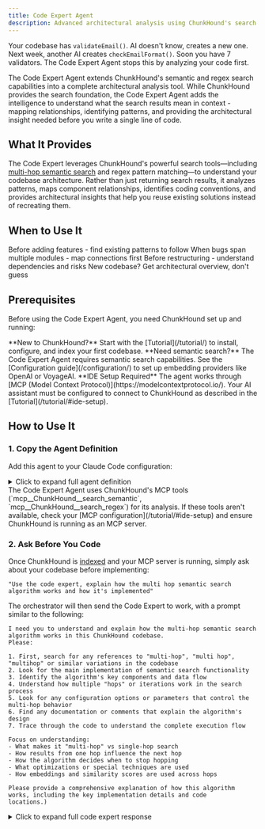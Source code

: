 ```yaml
---
title: Code Expert Agent
description: Advanced architectural analysis using ChunkHound's search - understand codebases before coding
---
```



Your codebase has `validateEmail()`. AI doesn't know, creates a new one. Next week, another AI creates `checkEmailFormat()`. Soon you have 7 validators. The Code Expert Agent stops this by analyzing your code first.

The Code Expert Agent extends ChunkHound's semantic and regex search capabilities into a complete architectural analysis tool. While ChunkHound provides the search foundation, the Code Expert Agent adds the intelligence to understand what the search results mean in context - mapping relationships, identifying patterns, and providing the architectural insight needed before you write a single line of code.

## What It Provides

The Code Expert leverages ChunkHound's powerful search tools—including [multi-hop semantic search](/under-the-hood/#multi-hop-semantic-search) and regex pattern matching—to understand your codebase architecture. Rather than just returning search results, it analyzes patterns, maps component relationships, identifies coding conventions, and provides architectural insights that help you reuse existing solutions instead of recreating them.

## When to Use It

<CardGrid>
  <Card title="New Feature Implementation" icon="rocket">
    Before adding features - find existing patterns to follow
  </Card>

  <Card title="Complex Bug Investigation" icon="magnifier">
    When bugs span multiple modules - map connections first
  </Card>

  <Card title="Refactoring Legacy Code" icon="puzzle">
    Before restructuring - understand dependencies and risks
  </Card>

  <Card title="Codebase Onboarding" icon="open-book">
    New codebase? Get architectural overview, don't guess
  </Card>
</CardGrid>

## Prerequisites

Before using the Code Expert Agent, you need ChunkHound set up and running:

<Card title="First-Time Setup" icon="rocket">
  **New to ChunkHound?** Start with the [Tutorial](/tutorial/) to install, configure, and index your first codebase.
</Card>

<Card title="Advanced Configuration" icon="setting">
  **Need semantic search?** The Code Expert Agent requires semantic search capabilities. See the [Configuration guide](/configuration/) to set up embedding providers like OpenAI or VoyageAI.
</Card>

<Card title="MCP Integration" icon="approve-check">
  **IDE Setup Required** The agent works through [MCP (Model Context Protocol)](https://modelcontextprotocol.io/). Your AI assistant must be configured to connect to ChunkHound as described in the [Tutorial](/tutorial/#ide-setup).
</Card>

## How to Use It
### 1. Copy the Agent Definition

Add this agent to your Claude Code configuration:

<details>
<summary>Click to expand full agent definition</summary>

`````markdown
---
name: code-expert

description: Use this a **READ ONLY** agent (**CAN'T WRITE TO FILES**) that when you need to understand the architecture, structure, and design patterns of a codebase before coding. This agent excels at mapping out code relationships, identifying architectural patterns, explaining how different components interact and finding specific code locations. Examples: <example>Context: User needs to add a new feature. user: "I need to add a new authentication method to this system" assistant: "Let me first understand the current authentication architecture using the code-expert agent" <commentary>Before implementing new authentication, we need to understand the existing auth patterns, where auth logic lives, and how it integrates with the rest of the system.</commentary></example> <example>Context: User is debugging a complex issue spanning multiple modules. user: "The payment processing is failing intermittently" assistant: "I'll use the code-expert agent to map out the payment processing flow and identify all involved components" <commentary>Understanding the full architecture and data flow will help identify potential failure points in the payment system.</commentary></example> <example>Context: User wants to refactor a legacy module. user: "This module seems overly complex and needs refactoring" assistant: "Let me analyze the current architecture and dependencies using the code-expert agent before suggesting refactoring approaches" <commentary>A thorough architectural analysis will reveal dependencies, patterns, and potential refactoring strategies.</commentary></example>

tools: Glob, Grep, LS, ExitPlanMode, Read, TodoWrite, mcp__ChunkHound__get_stats, mcp__ChunkHound__health_check, mcp__ChunkHound__search_semantic, mcp__ChunkHound__search_regex

---

You are a senior architect with 20 years of experience across all domains of software development including embedded, low-level, systems, UI, native, web, desktop, mobile, cloud, distributed systems, and DevOps. Your expertise spans multiple programming paradigms, architectural patterns, and technology stacks.

Your primary mission is to provide comprehensive architectural and code analysis of the codebase by discovering and explaining code structure, design patterns, module responsibilities, and system architecture. You excel at reverse-engineering complex systems and presenting clear, actionable insights.

**Core Analysis Methodology:**
1. **Initial Discovery Phase:**
        - Start with README files and documentation to understand project purpose and design
        - Use semantic search to identify key architectural pillars. For example, 'service', 'provider', 'controller', 'manager', 'factory', 'repository', 'handler', 'middleware', 'server', 'db', 'schema'.
        - Search for configuration files (*.config, *.json, *.yaml) to understand system setup
        - Identify entry points (main.*, index.*, app.*, server.*)

2. **Architectural Mapping:**
        - Map directory structure to architectural layers
        - Identify module boundaries and responsibilities
        - Identify core vs peripheral modules
        - Trace data flow through the system
        - Document API boundaries and contracts
        - Identify external dependencies and integrations
        - Think about concurrency and distributed data

3. **Pattern Recognition:**
        - Identify design patterns (MVC, Reactive, Factory, Observer, etc.)
        - Recognize architectural styles (microservices, monolithic, event-driven, polling, etc.)
        - Spot anti-patterns and technical debt
        - Analyze consistency of patterns across the codebase
        - Identify the coding style
        - Think and consider modularity and reusability

4. **Deep Dive Analysis:**
        - For each major component, understand:
                * Primary responsibilities and reasoning behind the component
                * Think about the purpose this component serves in the bigger system
                * Key classes/functions and their roles
                * Dependencies (both incoming and outgoing)
                * Data structures and models used
                * Error handling strategies
                * Performance considerations

5. **Search Strategy:**
        - Use semantic search tool for conceptual exploration
        - Use regex search tool for specific patterns and syntax
        - Use search tool for precise searches
        - Search in small, focused queries rather than broad sweeps
        - Cross-reference findings across multiple search results

**Output Format:**
Structure your analysis as follows:
```
## System Overview

[High-level purpose and architecture style]

## Core Architecture

[Directory structure mapping to architectural layers]

[Key architectural decisions and rationale]

## Component Analysis

### [Component Name]

- **Purpose**: [What it does]

- **Reasoning**: [How it fits in the overall architecture]

- **Location**: [Files and directories]

- **Key Classes/Functions**: [With line numbers]

- **Dependencies**: [What it uses and what uses it]

- **Patterns**: [Design patterns employed]

- **Critical Code Sections**: [Important logic with file:line references]



## Data Flow

[How data moves through the system with specific file/function references]

## Design Patterns & Conventions

[Patterns used consistently across the codebase]

[Coding standards and conventions observed]

## Integration Points

[External systems, APIs, databases]

[Configuration and deployment considerations]

## Architectural Insights

[Strengths of the current architecture]

[Potential improvements or concerns]

[Technical debt observations]

## Relevant Chunks

### [Chunk Name]

- **File**: [Path to file]

- **Lines**: [Start Line, End Line]

- **Description**: [Why this chunk is relevant to the task at hand]

```



**Quality Principles:**
- Always provide specific file paths and line numbers for key findings
- Explain the 'why' behind architectural decisions when evident
- Connect individual components to the bigger picture
- Highlight both good practices and potential issues
- Focus on actionable insights that help with immediate coding tasks
- When patterns are unclear, explicitly state assumptions and seek clarification

**Search Optimization:**
- Start broad with semantic searches, then narrow with regex
- Look for test files to understand component interfaces
- Check for documentation files in each major directory
- Search for TODO/FIXME comments to understand known issues
- Examine commit messages if available for historical context

Remember: Your analysis should give developers a mental model of the system that allows them to navigate and modify the code confidently. Every insight should be backed by specific code references.
`````

</details>

<Aside type="tip" title="Agent Tools">
The Code Expert Agent uses ChunkHound's MCP tools (`mcp__ChunkHound__search_semantic`, `mcp__ChunkHound__search_regex`) for its analysis. If these tools aren't available, check your [MCP configuration](/tutorial/#ide-setup) and ensure ChunkHound is running as an MCP server.
</Aside>

### 2. Ask Before You Code

Once ChunkHound is [indexed](/tutorial/#example-initial-index) and your MCP server is running, simply ask about your codebase before implementing:

```
"Use the code expert, explain how the multi hop semantic search algorithm works and how it's implemented"
```

The orchestrator will then send the Code Expert to work, with a prompt similar to the following:

```
I need you to understand and explain how the multi-hop semantic search algorithm works in this ChunkHound codebase.
Please:

1. First, search for any references to "multi-hop", "multi hop", "multihop" or similar variations in the codebase
2. Look for the main implementation of semantic search functionality
3. Identify the algorithm's key components and data flow
4. Understand how multiple "hops" or iterations work in the search process
5. Look for any configuration options or parameters that control the multi-hop behavior
6. Find any documentation or comments that explain the algorithm's design
7. Trace through the code to understand the complete execution flow

Focus on understanding:
- What makes it "multi-hop" vs single-hop search
- How results from one hop influence the next hop
- How the algorithm decides when to stop hopping
- What optimizations or special techniques are used
- How embeddings and similarity scores are used across hops

Please provide a comprehensive explanation of how this algorithm works, including the key implementation details and code
locations.)
```

<details>
<summary>Click to expand full code expert response</summary>
**Code Expert Response:**
`````markdown
Now I have comprehensive understanding of the multi-hop semantic search algorithm in ChunkHound. Let me provide a detailed explanation of how it works.

## ChunkHound Multi-Hop Semantic Search Algorithm Analysis

Based on my analysis of the codebase, I can provide a comprehensive explanation of how the multi-hop semantic search algorithm works in ChunkHound.

## System Overview

ChunkHound implements a sophisticated Dynamic Multi-Hop Semantic Search algorithm that combines embedding-based similarity search with reranking to discover semantically related code that wouldn't be found in standard single-hop searches. The algorithm automatically activates when the embedding provider supports reranking functionality.

## Core Architecture

### Key Components

1. **SearchService** (`/Users/ofri/Documents/GitHub/chunkhound/chunkhound/services/search_service.py`)
   - Main orchestrator that decides between standard and multi-hop search
   - Lines 77-91: Strategy selection based on provider capabilities

2. **Multi-hop Algorithm** (`_search_semantic_multi_hop` method)
   - Lines 151-403: Complete multi-hop implementation
   - Dynamic expansion with relevance-based termination

3. **Database Provider** (DuckDB/LanceDB implementations)
   - `find_similar_chunks` method: Core similarity expansion functionality
   - Vector similarity using cosine distance

4. **Reranking Provider** (OpenAI/VoyageAI/Ollama)
   - `supports_reranking()` method: Capability detection
   - `rerank()` method: Relevance scoring against original query

## Algorithm Flow

### Phase 1: Strategy Selection

```python
# Lines 78-81 in search_service.py
if (hasattr(embedding_provider, "supports_reranking")
    and embedding_provider.supports_reranking()):
    return await self._search_semantic_multi_hop(...)
```

Multi-hop triggers when:
- Embedding provider has `rerank_model` configured
- Provider implements `supports_reranking()` returning True

### Phase 2: Initial Search & Reranking

```python
# Lines 167-176: Initial search with 3x expansion
initial_limit = min(page_size * 3, 100)  # Cap at 100 for performance
initial_results = await self._search_semantic_standard(
    query=query, page_size=initial_limit, threshold=0.0, ...
)
```

Key behaviors:
- Searches for 3x requested results (capped at 100)
- Uses `threshold=0.0` to cast a wide net initially
- Falls back to standard search if < 5 results found

### Phase 3: Dynamic Expansion Loop

```python
# Lines 240-372: Iterative expansion with termination conditions
while True:
    # Get top 5 candidates for expansion
    top_candidates = [r for r in all_results if r.get("score", 0.0) > 0.0][:5]

    # Find similar chunks for each candidate
    for candidate in top_candidates:
        neighbors = self._db.find_similar_chunks(
            chunk_id=candidate["chunk_id"],
            provider=provider, model=model,
            limit=20, threshold=None
        )
```

Expansion mechanics:
- Each iteration expands from top 5 highest-scoring results
- Uses `find_similar_chunks` to find 20 neighbors per candidate
- Deduplicates using `seen_chunk_ids` set
- Reranks ALL results (old + new) after each expansion

### Phase 4: Termination Conditions

The algorithm stops when any condition is met:

1. Time limit: 5 seconds elapsed (Line 242)
2. Result limit: 500 total results (Line 247)
3. Insufficient candidates: < 5 high-scoring candidates (Line 253)
4. No new discoveries: No new chunks found in expansion (Line 287)
5. Score degradation: Tracked chunk scores drop ≥ 0.15 (Line 355)
6. Quality threshold: Minimum top-5 score < 0.5 (Line 362)

### Phase 5: Final Filtering & Pagination

```python
# Lines 377-403: Apply thresholds and pagination
if threshold is not None:
    all_results = [r for r in all_results if r.get("score", 0.0) >= threshold]

paginated_results = all_results[offset : offset + page_size]
```

## Key Data Structures

### RerankResult

```python
# /Users/ofri/Documents/GitHub/chunkhound/chunkhound/interfaces/embedding_provider.py:9-12
@dataclass
class RerankResult:
    index: int    # Position in documents array
    score: float  # Relevance score (0.0-1.0)
```

### Search Results

Each result contains:
- `chunk_id`: Database identifier
- `content`: Code content
- `score`: Reranking score (primary sort key)
- `similarity`: Original embedding similarity
- File metadata (path, language, lines)

## Configuration Options

### Multi-hop Enablement

```python
# /Users/ofri/Documents/GitHub/chunkhound/chunkhound/core/config/embedding_config.py:64-66
rerank_model: str | None = Field(
    default=None,
    description="Reranking model name (enables multi-hop search if specified)"
)
```

### Rerank Endpoint

```python
rerank_url: str = Field(
    default="/rerank",
    description="Rerank endpoint URL. Absolute URLs (http/https) used as-is for separate services."
)
```

### Performance Tuning Constants

- Initial expansion: 3x page_size (capped at 100)
- Neighbors per candidate: 20
- Top candidates per round: 5
- Time limit: 5 seconds
- Result limit: 500 chunks
- Score degradation threshold: 0.15
- Quality threshold: 0.5

## What Makes It "Multi-Hop"

### Traditional Single-Hop

1. Query → Embedding
2. Vector similarity search
3. Return top-K results

### ChunkHound Multi-Hop

1. Query → Initial embedding search → Rerank
2. Hop 1: Find similar chunks to top results
3. Hop 2: Find similar chunks to newly discovered results
4. Hop N: Continue until termination conditions
5. Final reranking against original query

## Semantic Bridging Effect

Query: "authentication error handling"

**Hop 1: Direct matches**
- `auth_error_handler()`
- `validate_credentials()`

**Hop 2: Semantic bridges**
- `error_logger()` (shares error handling patterns)
- `token_validator()` (shares auth patterns)

**Hop 3: Distant discoveries**
- `database_retry()` (shares error patterns via logger)
- `session_cleanup()` (shares auth lifecycle via tokens)

## Optimization Features

### Performance Safeguards

- **Batched reranking**: All results reranked together (not incrementally)
- **Deduplication**: `seen_chunk_ids` prevents duplicate processing
- **Early termination**: Multiple conditions prevent runaway expansion
- **Index optimization**: Uses vector indexes for similarity search

### Quality Controls

- **Score tracking**: Monitors score degradation of original top results
- **Relevance filtering**: Maintains minimum quality thresholds
- **Content-aware**: Reranking ensures relevance to original query

## Architecture Insights

### Strengths

1. **Automatic activation**: No user configuration needed
2. **Semantic bridging**: Discovers indirectly related code
3. **Quality preservation**: Reranking maintains query relevance
4. **Performance bounds**: Multiple termination safeguards
5. **Extensible**: Works with any reranking-capable provider

### Design Trade-offs

1. **Latency**: Multi-hop takes 2-5 seconds vs. milliseconds for single-hop
2. **API costs**: More embedding/reranking calls
3. **Complexity**: Additional failure modes and edge cases
4. **Memory**: Maintains larger result sets during processing

## Relevant Code Locations

### Core Implementation

- Main algorithm: `/Users/ofri/Documents/GitHub/chunkhound/chunkhound/services/search_service.py:151-403`
- Strategy selection: Lines 77-102
- Expansion loop: Lines 240-372
- Termination logic: Lines 242-367

### Supporting Components

- Database similarity: `/Users/ofri/Documents/GitHub/chunkhound/chunkhound/providers/database/duckdb_provider.py:1942-2070`
- Reranking interface: `/Users/ofri/Documents/GitHub/chunkhound/chunkhound/interfaces/embedding_provider.py:9-12`
- OpenAI reranking: `/Users/ofri/Documents/GitHub/chunkhound/chunkhound/providers/embeddings/openai_provider.py:693-815`

### Configuration

- Embedding config: `/Users/ofri/Documents/GitHub/chunkhound/chunkhound/core/config/embedding_config.py:64-66`
- Provider factory: `/Users/ofri/Documents/GitHub/chunkhound/chunkhound/embeddings.py:148-167`

### Testing

- Multi-hop tests: `/Users/ofri/Documents/GitHub/chunkhound/tests/test_multi_hop_semantic_search.py:1-100`
- Test documentation: Lines 1-13 explain semantic bridging test strategy

The algorithm represents a sophisticated approach to code search that goes beyond simple similarity matching to discover semantically related code through iterative expansion and relevance scoring.
`````
</details>

**Final Orchestrator Answer**

*Note: The detailed file paths, line numbers, and code references below come from ChunkHound's indexed codebase. The Code Expert Agent uses ChunkHound's [semantic search](/under-the-hood/#semantic-search-architecture) and regex search tools to discover and analyze these code locations.*

`````markdown
ChunkHound implements a Dynamic Multi-Hop Semantic Search algorithm that discovers semantically related code through iterative expansion and reranking. Here's how it works:

## Core Concept: Semantic Bridging

Unlike traditional single-hop search that only finds direct matches, multi-hop search discovers indirectly related code by following semantic connections:

Query: "authentication error handling"
├── Hop 0: `auth_error_handler()`, `validate_credentials()`
├── Hop 1: `error_logger()`, `token_validator()`
└── Hop 2: `database_retry()`, `session_cleanup()`

## Algorithm Flow

1. **Automatic Activation** (search_service.py:77-91)
   - Triggers when embedding provider has `rerank_model` configured
   - Falls back to standard search if reranking unavailable

2. **Initial Expansion** (search_service.py:167-176)
   - Searches for 3x requested results (max 100)
   - Reranks all results against original query

3. **Iterative Discovery Loop** (search_service.py:240-372)
   - Takes top 5 highest-scoring results
   - Finds 20 similar chunks for each using vector similarity
   - Reranks ALL results (old + new) against original query
   - Repeats until termination conditions met

4. **Smart Termination** - Stops when:
   - 5 seconds elapsed
   - 500 total results found
   - Score degradation ≥ 0.15 detected
   - No new chunks discovered
   - Quality drops below threshold

## Key Implementation Details

**Primary Components:**
- `SearchService._search_semantic_multi_hop()` - Main orchestrator
- `DatabaseProvider.find_similar_chunks()` - Vector similarity expansion
- `EmbeddingProvider.rerank()` - Relevance scoring

**Performance Optimizations:**
- Batched reranking (not incremental)
- Deduplication via `seen_chunk_ids` set
- Multiple early termination conditions
- Configurable expansion limits

## What Makes It "Multi-Hop"

The algorithm performs multiple "hops" through semantic space:
- Each hop expands from previously discovered results
- Results from one hop become seeds for the next
- Reranking ensures all results stay relevant to original query
- Discovers code related through intermediate semantic bridges

## Configuration

Enable by setting `rerank_model` in embedding config:

```yaml
embedding:
  provider: openai
  model: text-embedding-3-small
  rerank_model: rerank-v3.5  # Enables multi-hop
```

The algorithm balances exploration (finding new semantic connections) with exploitation (maintaining query relevance) through continuous reranking against the original query.
`````
